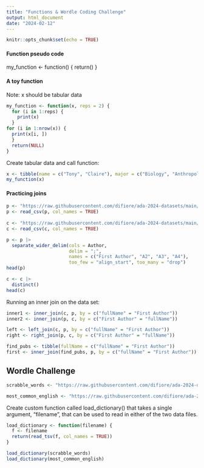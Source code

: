 ---
title: "Functions & Wordle Coding Challenge"
output: html_document
date: "2024-02-12"
---

```{r setup, include=FALSE}
knitr::opts_chunk$set(echo = TRUE)
```

#### Function pseudo code 
my_function <- function(<argument list>) {
  <function code>
  return(<value>)
}

#### A toy function

Note: x should be tabular data

```{r}
my_function <- function(x, reps = 2) {
  for (i in 1:reps) {
    print(x)
  }
for (i in 1:nrow(x)) {
  print(x[i, ])
  }
  return(NULL)
}
```

Create tabular data and call function:

```{r}
x <- tibble(name = c("Tony", "Claire"), major = c("Biology", "Anthropology"))
my_function(x)
```

#### Practicing joins

```{r}
p <- "https://raw.githubusercontent.com/difiore/ada-2024-datasets/main/papers.csv"
p <- read_csv(p, col_names = TRUE)
                     
c <- "https://raw.githubusercontent.com/difiore/ada-2024-datasets/main/creators.csv"
c <- read_csv(c, col_names = TRUE)
```
```{r}
p <- p |>
  separate_wider_delim(cols = Author,
                       delim = ";",
                       names = c("First Author", "A2", "A3", "A4"),
                       too_few = "align_start", too_many = "drop")
head(p)

c <- c |>
  distinct()
head(c)
```

Running an inner join on the data set:

```{r}
inner1 <- inner_join(c, p, by = c("fullName" = "First Author"))
inner2 <- inner_join(p, c, by = c("First Author" = "fullName"))

left <- left_join(c, p, by = c("fullName" = "First Author"))
right <- right_join(p, c, by = c("First Author" = "fullName"))

find_pubs <- tibble(fullName = c("fullName" = "First Author"))
first <- inner_join(find_pubs, p, by = c("fullName" = "First Author"))
```

## Wordle Challenge 

```{r}
scrabble_words <- "https://raw.githubusercontent.com/difiore/ada-2024-datasets/main/collins-scrabble-words-2019.txt"

most_common_english <- "https://raw.githubusercontent.com/difiore/ada-2024-datasets/main/google-10000-english-usa-no-swears.txt"
```


Create custom function called load_dictionary() that takes a single argument, "filename", that can be used to read in either of the two data files.

```{r}
load_dictionary <- function(filename) {
  f <- filename
  return(read_tsv(f, col_names = TRUE))
}

load_dictionary(scrabble_words)
load_dictionary(most_common_english)
```


